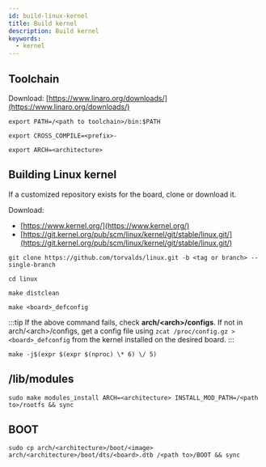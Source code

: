 ```yaml
---
id: build-linux-kernel
title: Build kernel
description: Build kernel
keywords:
  - kernel
---
```


## Toolchain

Download: [https://www.linaro.org/downloads/](https://www.linaro.org/downloads/)

```shell
export PATH=/<path to toolchain>/bin:$PATH
```

```shell
export CROSS_COMPILE=<prefix>-
```

```shell
export ARCH=<architecture>
```

## Building Linux kernel

If a customized repository exists for the board, clone or download it.

Download:

- [https://www.kernel.org/](https://www.kernel.org/)
- [https://git.kernel.org/pub/scm/linux/kernel/git/stable/linux.git/](https://git.kernel.org/pub/scm/linux/kernel/git/stable/linux.git/)

```shell
git clone https://github.com/torvalds/linux.git -b <tag or branch> --single-branch
```

```shell
cd linux
```

```shell
make distclean
```

```shell
make <board>_defconfig
```

:::tip
If the above command fails, check **arch/\<arch\>/configs**. If not in arch/\<arch\>/configs, get a config file using `zcat /proc/config.gz > <board>_defconfig` from the kernel installed on the desired board.
:::

```shell
make -j$(expr $(expr $(nproc) \* 6) \/ 5)
```

## /lib/modules

```shell
sudo make modules_install ARCH=<architecture> INSTALL_MOD_PATH=/<path to>/rootfs && sync
```

## BOOT

```shell
sudo cp arch/<architecture>/boot/<image> arch/<architecture>/boot/dts/<board>.dtb /<path to>/BOOT && sync
```
